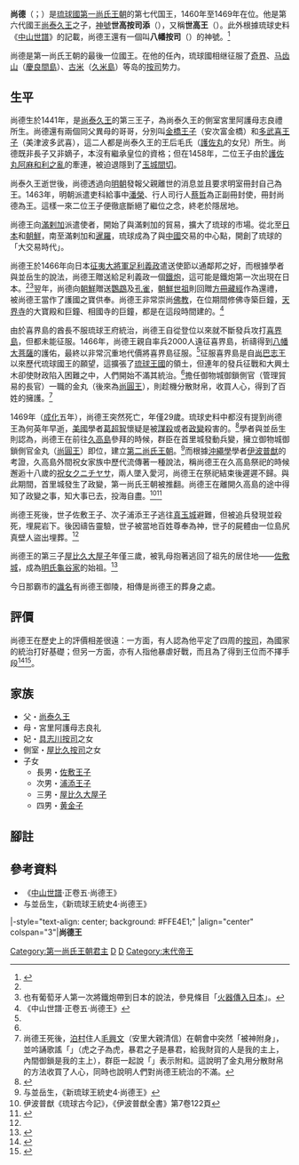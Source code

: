 {{琉球君主
| 名稱=尚德王
| 代數=9
| 第一尚氏代數=7
| 前任=[[尚泰久王|尚泰久王]]
| 繼任=[[尚圓王|尚圓王]]
| 畫像=
| 說明=
| 在位=1460年—1469年
| 宗主國=[[明朝|明]]
| 年號=[[天顺_(明朝)|天順]]<br />[[成化|成化]]
| 冊封年=1463年
| 冊封使=
| 正冊封使=史科給事中[[潘榮|潘榮]]
| 副冊封使=行人司行人[[蔡哲_(天順進士)|蔡哲]]
| 姓名=尚德
| 封號=
| 童名=
| 名乘=
| 別名=
| 神號=八幡按司添、世高王
| 出生=1441年<br>[[正统_(年号)|正統]]六年
| 立世子=
| 逝世={{death year and age|1469|1441}}<br>成化五年四月廿二
| 諡號=
| 陵墓=[[那霸市|那霸市]][[識名|識名]]尚德王御陵
| 父親=[[尚泰久王|尚泰久王]]
| 嫡母=
| 母親=宮里阿護母志良禮
| 烏帽子親=
| 妃=
| 夫人=
| 妻=
| 位號不明=
| 嫡兄弟=
| 嫡姊妹=
| 庶兄弟=
| 庶姊妹=
| 同胞兄弟=
| 同胞姊妹=
| 異母兄弟=
| 異母姊妹=
| 王子=[[佐敷王子|佐敷王子]]<br />[[浦添王子|浦添王子]]<br />[[屋比久大屋子|屋比久大屋子]]<br />[[黄金子|黄金子]]
| 直王子=
| 脇王子=
| 王女=
| 嫡王女=
| 庶王女=
| 注釋=
|}}
'''尚德'''（{{ryu|r=尚德|shin=尚徳|kn=ショートゥク|rm=Shō Tuku|f=h}}；{{bd|1441年||1469年||S尚德}}）是[[琉球國|琉球國]][[第一尚氏王朝|第一尚氏王朝]]的第七代国王，1460年至1469年在位。他是第六代國王[[尚泰久王|尚泰久王]]之子，[[神號|神號]]'''世高按司添'''（{{ryu|r=世高按司添|kn=シコーダカアンジシー|rm=Shidaka Ajisii}}），又稱'''世高王'''（{{ryu|r=世高王|kn=シコーキミ|rm=Shikō Chimi}}）。此外根據琉球史料《[[中山世譜|中山世譜]]》的記載，尚德王還有一個叫'''八幡按司'''（{{ryu|r=八幡按司|kn=ハチマンヌアジ|rm=Hachiman nu Aji}}）的神號。<ref>{{Cite web|title=尚徳王＝倭寇？|url=http://okinawa-rekishi.cocolog-nifty.com/tora/2009/11/post-5f30.html|accessdate=2020-07-06|work=目からウロコの琉球・沖縄史|archive-date=2020-05-19|archive-url=https://web.archive.org/web/20200519231531/http://okinawa-rekishi.cocolog-nifty.com/tora/2009/11/post-5f30.html|dead-url=no}}</ref>

尚德是第一尚氏王朝的最後一位國王。在他的任內，琉球國相继征服了[[奇界|奇界]]、[[马齿山|马齿山]]（[[慶良間島|慶良間島]]）、[[古米|古米]]（[[久米島|久米島]]）等岛的[[按司|按司]]势力。

== 生平 ==
尚德生於1441年，是[[尚泰久王|尚泰久王]]的第三王子，為尚泰久王的側室宮里阿護母志良禮所生。尚德還有兩個同父異母的哥哥，分別叫[[安次富金橋|金橋王子]]（安次富金橋）和[[美津波多武喜|多武喜王子]]（美津波多武喜），這二人都是尚泰久王的王后毛氏（[[護佐丸|護佐丸]]的女兒）所生。尚德既非長子又非嫡子，本沒有繼承皇位的資格；但在1458年，二位王子由於[[護佐丸阿麻和利之亂|護佐丸阿麻和利之亂]]的牽連，被迫退隱到了[[玉城間切|玉城間切]]。

尚泰久王逝世後，尚德透過向[[明朝|明朝]]發報父親離世的消息並且要求明室冊封自己為王。1463年，明朝派遣吏科給事中[[潘榮|潘榮]]、行人司行人[[蔡哲_(天順進士)|蔡哲]]為正副冊封使，冊封尚德為王。這樣一來二位王子便徹底斷絕了繼位之念，終老於隱居地。

尚德王向[[滿剌加|滿剌加]]派遣使者，開始了與滿剌加的貿易，擴大了琉球的市場。從北至[[日本|日本]]和[[朝鮮|朝鮮]]，南至滿剌加和[[暹羅|暹羅]]，琉球成為了與[[中國|中國]]交易的中心點，開創了琉球的「大交易時代」。

尚德王於1466年向日本[[征夷大將軍|征夷大將軍]][[足利義政|足利義政]]遣送使節以通鄰邦之好，而根據學者與並岳生的說法，尚德王贈送給足利義政一個[[鐵炮|鐵炮]]，這可能是鐵炮第一次出現在日本。<ref name="ryukyu"/><ref>也有葡萄牙人第一次將鐵炮帶到日本的說法，參見條目「[[火器傳入日本|火器傳入日本]]」。</ref>翌年，尚德向[[朝鮮|朝鮮]]贈送[[凤头鹦鹉科|鸚鵡]]及[[孔雀|孔雀]]，[[朝鮮世祖|朝鮮世祖]]則回贈[[方冊藏經|方冊藏經]]作為還禮，被尚德王當作了護國之寶供奉。尚德王非常崇尚[[佛教|佛教]]，在位期間修佛寺築巨鐘，[[天界寺|天界寺]]的大寶殿和巨鐘、相國寺的巨鐘，都是在這段時間建的。<ref name="chuzan">《中山世譜·正卷五·尚德王》</ref>

由於喜界島的酋長不服琉球王府統治，尚德王自從登位以來就不斷發兵攻打[[喜界島|喜界島]]，但都未能征服。1466年，尚德王親自率兵2000人遠征喜界島，祈禱得到[[八幡神|八幡大菩薩]]的護佑，最終以非常沉重地代價將喜界島征服。<ref name="chuzan"/>征服喜界島是自[[尚巴志王|尚巴志王]]以來歷代琉球國王的願望，這擴張了[[琉球国|琉球王國]]的領土，但連年的發兵征戰和大興土木卻使財政陷入困難之中，人們開始不滿其統治。<ref name="okinawa"/>擔任御物城御鎖側官（管理貿易的長官）一職的金丸（後來為[[尚圓王|尚圓王]]），則趁機分散財帛，收買人心，得到了百姓的擁護。<ref>尚德王死後，[[泊村_(琉球)|泊村]]住人[[毛興文|毛興文]]（安里大親清信）在朝會中突然「被神附身」，並吟誦歌謠「{{lang|ryu|虎の子は虎、悪王の子や悪王、物呉ゆすど我御主、内間御鎖ど我御主}}」（虎之子為虎，暴君之子是暴君，給我財貨的人是我的主上，內間御鎖是我的主上），群臣一起說「{{lang|ryu|ヲーサーレー}}」表示附和。這說明了金丸用分散財帛的方法收買了人心，同時也說明人們對尚德王統治的不滿。</ref>

1469年（[[成化|成化]]五年），尚德王突然死亡，年僅29歲。琉球史料中都沒有提到尚德王為何英年早逝，[[美國|美國]]學者[[葛超智|葛超智]]懷疑是被[[謀殺|謀殺]]或者[[政變|政變]]殺害的。<ref name="okinawa">{{Cite book|url=https://books.google.com/books?id=vaAKJQyzpLkC&pg=PA101&dq=%22sho+toku%22+king&hl=en&ei=FTccTsXCH82tgQfh4M3uCQ&sa=X&oi=book_result&ct=result|publisher=Tuttle Publishing|date=2000-10|isbn=978-0-8048-2087-5|language=en|first=George|last=Kerr|title=Okinawa: The History of an Island People|year=|pages=100-103|access-date=2020-07-06|archive-date=2020-08-02|archive-url=https://web.archive.org/web/20200802142033/https://books.google.com/books?id=vaAKJQyzpLkC&pg=PA101&dq=%22sho+toku%22+king&hl=en&ei=FTccTsXCH82tgQfh4M3uCQ&sa=X&oi=book_result&ct=result|dead-url=no}}</ref>學者與並岳生則認為，尚德王在前往[[久高島|久高島]]參拜的時候，群臣在首里城發動兵變，擁立御物城御鎖側官金丸（[[尚圓王|尚圓王]]）即位，建立[[第二尚氏王朝|第二尚氏王朝]]。<ref name="ryukyu">与並岳生，《新琉球王統史4·尚德王》</ref>而根據[[沖繩學|沖繩學]]學者[[伊波普猷|伊波普猷]]的考證，久高島外間祝女家族中歷代流傳著一種說法，稱尚德王在久高島祭祀的時候邂逅十八歲的[[祝女|祝女]]クニチヤサ，兩人墜入愛河，尚德王在祭祀結束後遲遲不歸。與此期間，首里城發生了政變，第一尚氏王朝被推翻。尚德王在離開久高島的途中得知了政變之事，知大事已去，投海自盡。<ref>伊波普猷《琉球古今記》，《伊波普猷全書》第7卷122頁</ref><ref>{{Cite web|title=天王寺跡|url=http://www.kagemarukun.fromc.jp/page109b.html|accessdate=2020-07-06|work=www.kagemarukun.fromc.jp|archive-date=2020-09-15|archive-url=https://web.archive.org/web/20200915002222/http://www.kagemarukun.fromc.jp/page109b.html|dead-url=no}}</ref>

尚德王死後，世子佐敷王子、次子浦添王子逃往[[真玉城|真玉城]]避難，但被追兵發現並殺死，埋屍岩下。後因禱告靈驗，世子被當地百姓尊奉為神，世子的屍體由一位島尻真壁人盜出埋葬。<ref name="chuzan"/>

尚德王的第三子[[屋比久大屋子|屋比久大屋子]]年僅三歲，被乳母抱著逃回了祖先的居住地——[[佐敷城_(琉球)|佐敷城]]，成為[[明氏龜谷家|明氏龜谷家]]的始祖。<ref>{{Cite web|title=明姓家譜（亀谷家）|url=http://www.tulips.tsukuba.ac.jp/limedio/dlam/B1241188/1/vol05/htm/kafu-s45.htm|accessdate=2020-07-06|archiveurl=https://web.archive.org/web/20111007030759/http://www.tulips.tsukuba.ac.jp/limedio/dlam/B1241188/1/vol05/htm/kafu-s45.htm|archivedate=2011-10-07|dead-url=yes}}</ref>

今日那霸市的[[識名園|識名]]有尚德王御陵，相傳是尚德王的葬身之處。

== 評價 ==

尚德王在歷史上的評價相差很遠：一方面，有人認為他平定了四周的[[按司|按司]]，為國家的統治打好基礎；但另一方面，亦有人指他暴虐好戰，而且為了得到王位而不擇手段<ref>{{cite web|author=陳劻雅|title=琉球尚氏王朝諸王列傳|url=http://www.9van.com/dispbbs.php?boardid=408&id=70036|accessdate=2008-07-31}}</ref><ref>{{Cite book|url=https://books.google.com/books?id=37LxVhgIbJkC&pg=PA60&dq=%22sho+toku%22&hl=en&ei=ezUcTtSPBMrVgQfF6YDPCQ&sa=X&oi=book_result&ct=result|publisher=University of Hawaii Press|date=1999|isbn=978-0-8248-2037-4|language=en|first=Gregory|last=Smits|title=Visions of Ryukyu: Identity and Ideology in Early-Modern Thought and Politics|pages=60-61|access-date=2020-07-06|archive-date=2020-07-16|archive-url=https://web.archive.org/web/20200716104118/https://books.google.com/books?id=37LxVhgIbJkC&pg=PA60&dq=%22sho+toku%22&hl=en&ei=ezUcTtSPBMrVgQfF6YDPCQ&sa=X&oi=book_result&ct=result|dead-url=no}}</ref>。

== 家族 ==
*父・[[尚泰久王|尚泰久王]]
*母・宮里阿護母志良礼
*妃・[[具志川按司|具志川按司]]之女
*側室・[[屋比久按司|屋比久按司]]之女
*子女
**長男・[[佐敷王子|佐敷王子]]
**次男・[[浦添王子|浦添王子]]
**三男・[[屋比久大屋子|屋比久大屋子]]
**四男・[[黄金子|黄金子]]

== 腳註 ==
{{Reflist}}
== 參考資料 ==
*《[[中山世譜|中山世譜]]·正卷五·尚德王》
*与並岳生，《新琉球王統史4·尚德王》

{{start box}}
|-style="text-align: center; background: #FFE4E1;"
|align="center" colspan="3"|'''尚德王'''
{{s-before|[[尚泰久王|尚泰久王]]}}
{{s-title|第七代[[琉球君主列表#第一尚氏王朝|第一尚氏王朝國王]]|1460年—1469年}}
{{s-none|—}}
{{s-before|[[尚泰久王|尚泰久王]]}}
{{s-title|第九代[[琉球君主列表|琉球國中山王]]|1460年—1469年}}
{{s-after|[[尚圓王|尚圓王]]}}
{{end box}}

{{琉球歷代君主}}

[[Category:第一尚氏王朝君主|Category:第一尚氏王朝君主]]
[[Category:琉球尚氏|D]]
[[Category:琉球軍事人物|D]]
[[Category:末代帝王|Category:末代帝王]]